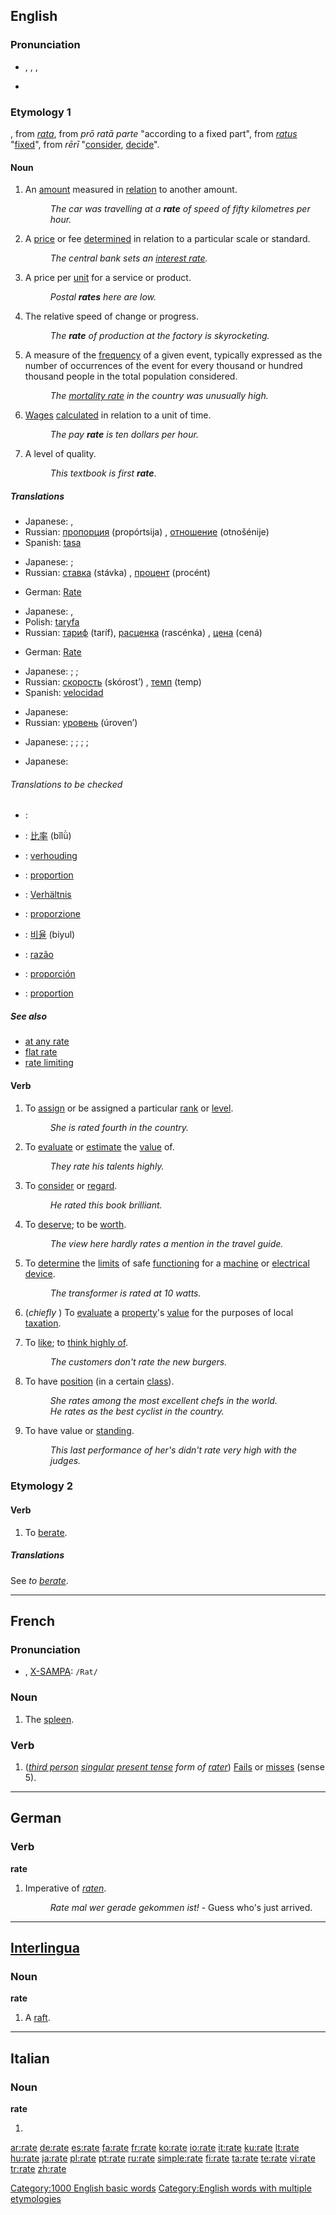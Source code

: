 {{see|Rate|raté}}
{{wikipedia|Rate (disambiguation)}}
==English==

===Pronunciation===
* {{enPR|rāt}}, {{IPA|/ɹeɪt/}}, {{SAMPA|/r\eIt/}},
* {{audio|en-us-rate.ogg|Audio (US)}}
:{{rhymes|eɪt}}

===Etymology 1===
{{OF.}}, from {{ML.}} ''[[rata]]'', from {{L.}}''prō ratā parte'' "according to a fixed part", from ''[[ratus]]'' "[[fix]]ed", from ''rērī'' "[[consider]], [[decide]]".

====Noun====
{{wikipedia}}
{{en-noun}}

# An [[amount]] measured in [[relation]] to another amount.
#: ''The car was travelling at a '''rate''' of speed of fifty kilometres per hour.''
# A [[price]] or fee [[determined]] in relation to a particular scale or standard.
#: ''The central bank sets an [[interest rate]].''
# A price per [[unit]] for a service or product.
#: ''Postal '''rates''' here are low.''
# The relative speed of change or progress.
#: ''The '''rate''' of production at the factory is skyrocketing.''
# {{statistics}} A measure of the [[frequency]] of a given event, typically expressed as the number of occurrences of the event for every thousand or hundred thousand people in the total population considered.
#: ''The [[mortality rate]] in the country was unusually high.''
# [[wage|Wages]] [[calculate]]d in relation to a unit of time.
#: ''The pay '''rate''' is ten dollars per hour.''
# A level of quality.
#: ''This textbook is first '''rate'''''.

=====Translations=====
{{trans-top|an amount measured in relation to another amount}}
{{trans-mid}}
* Japanese: {{t|ja|sc=Jpan|比率|tr=hiritsu}}, {{t|ja|sc=Jpan|割合|tr=wariai}}
* Russian: [[пропорция]] (propórtsija) {{f}}, [[отношение]] (otnošénije) {{n}}
* Spanish: [[tasa]] {{f}}
{{trans-bottom}}

{{trans-top|a price or fee determined in relation to a particular scale or standard}}
{{trans-mid}}
* Japanese: {{t|ja|sc=Jpan|割合|tr=wariai}}; {{qualifier|fee}} {{t|ja|sc=Jpan|利率|tr=riritsu}}
* Russian: [[ставка]] (stávka) {{f}}, [[процент]] (procént) {{m}}
{{trans-bottom}}

{{trans-top|a price per unit for a service or product}}
* German: [[Rate]] {{f}}
{{trans-mid}}
* Japanese: {{t|ja|sc=Jpan|比率|tr=hiritsu}}, {{t|ja|sc=Jpan|割合|tr=wariai}}
* Polish: [[taryfa]] {{f}}
* Russian: [[тариф]] (taríf), [[расценка]] (rascénka) {{f}}, [[цена]] (cená) {{f}}
{{trans-bottom}}

{{trans-top|relative speed}}
* German: [[Rate]] {{f}}
{{trans-mid}}
* Japanese: {{t|ja|sc=Jpan|割合|tr=wariai}}; {{qualifier|production speed}} {{t|ja|sc=Jpan|生産速度|tr=sēsan sokudo}}; {{qualifier|growth of a company, country}} {{t|ja|sc=Jpan|成長率|tr=seichōritsu}}
* Russian: [[скорость]] (skórost’) {{f}}, [[темп]] (temp) {{m}}
* Spanish: [[velocidad]] {{f}}
{{trans-bottom}}

{{trans-top|statistics: a measure of the frequency of a given event}}
{{trans-mid}}
* Japanese: {{qualifier|mortality rate}} {{t|ja|sc=Jpan|死亡率|tr=shibōritsu}}
* Russian: [[уровень]] (úroven’) {{m}}
{{trans-bottom}}

{{trans-top|wages calculated in relation to a unit of time}}
{{trans-mid}}
* Japanese: {{t|ja|sc=Jpan|割合|tr=wariai}}; {{qualifier|per hour}} {{t|ja|sc=Jpan|時給|tr=jikyū}}; {{qualifier|per day}} {{t|ja|sc=Jpan|日給|tr=nikkyū}}; {{qualifier|per month}} {{t|ja|sc=Jpan|月給|tr=gekkyū}}; {{qualifier|per year}} {{t|ja|sc=Jpan|年収|tr=nenshū}}
{{trans-bottom}}

{{trans-top|a level of quality}}
{{trans-mid}}
* Japanese: {{t|ja|sc=Jpan|級|tr=kyū}}
{{trans-bottom}}

======Translations to be checked======
{{checktrans}}
{{trans-top|Ratio}}
* {{ttbc|Arabic}}: {{Arab|[[معدل]]}} {{IPAchar|(moʕáddal)}} {{m}}
* {{ttbc|Chinese}}: [[比率]] (bǐlǜ)
* {{ttbc|Dutch}}: [[verhouding]] {{f}}
* {{ttbc|French}}: [[proportion]] {{f}}
* {{ttbc|German}}: [[Verhältnis]] {{n}}
* {{ttbc|Italian}}: [[proporzione]] {{f}}
{{trans-mid}}
* {{ttbc|Korean}}: [[비율]] (biyul)
* {{ttbc|Portuguese}}: [[razão]] {{f}}
* {{ttbc|Spanish}}: [[proporción]] {{f}}
* {{ttbc|Swedish}}: [[proportion]] {{c}}
{{trans-bottom}}

=====See also=====
<!-- compounds -->
* [[at any rate]]
* [[flat rate]]
* [[rate limiting]]

====Verb====
{{en-verb|rat|ing}}

# {{transitive}} To [[assign]] or be assigned a particular [[rank]] or [[level]].
#: ''She is rated fourth in the country.''
# {{transitive}} To [[evaluate]] or [[estimate]] the [[value]] of.
#: ''They rate his talents highly.''
# {{transitive}} To [[consider]] or [[regard]].
#: ''He rated this book brilliant.''
# {{transitive}} To [[deserve]]; to be [[worth]].
#: ''The view here hardly rates a mention in the travel guide.''
# {{transitive}} To [[determine]] the [[limit]]s of safe [[function]]ing for a [[machine]] or [[electrical]] [[device]].
#: ''The transformer is rated at 10 watts.''
# {{transitive}} (''chiefly {{UK}}'') To [[evaluate]] a [[property]]'s [[value]] for the purposes of local [[taxation]].
# {{transitive}}  {{informal}} To [[like]]; to [[think highly of]].
#: ''The customers don't rate the new burgers.''
# {{intransitive}} To have [[position]] (in a certain [[class]]).
#: ''She rates among the most excellent chefs in the world.''
#: ''He rates as the best cyclist in the country.''
# {{intransitive}} To have value or [[standing]].
#: ''This last performance of her's didn't rate very high with the judges.''

===Etymology 2===

====Verb====
{{en-verb|rat|es}}

# {{transitive}} To [[berate]].

=====Translations=====
See ''to [[berate]]''.

[[Category:1000 English basic words]]
[[Category:English words with multiple etymologies]]

----

==French==

===Pronunciation===
* {{IPA|/ʁat/}}, [[w:X-SAMPA|X-SAMPA]]: <tt>/Rat/</tt>

===Noun===
{{fr-noun|f}}

# The [[spleen]].

===Verb===
{{infl|fr|verb form}}

#{{transitive}} (''[[third person]] [[singular]] [[present tense]] form of [[rater]]'') [[Fail]]s or [[miss]]es (sense 5).

----

==German==

===Verb===
'''rate'''

# Imperative of ''[[raten]]''.
#: ''Rate mal wer gerade gekommen ist!'' - Guess who's just arrived.

----

==[[Interlingua]]==

===Noun===
'''rate'''

# A [[raft]].

----

==Italian==

===Noun===
'''rate''' {{f}}

# {{plural of|[[rata]]|lang=Italian}}

[[ar:rate]]
[[de:rate]]
[[es:rate]]
[[fa:rate]]
[[fr:rate]]
[[ko:rate]]
[[io:rate]]
[[it:rate]]
[[ku:rate]]
[[lt:rate]]
[[hu:rate]]
[[ja:rate]]
[[pl:rate]]
[[pt:rate]]
[[ru:rate]]
[[simple:rate]]
[[fi:rate]]
[[ta:rate]]
[[te:rate]]
[[vi:rate]]
[[tr:rate]]
[[zh:rate]]